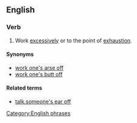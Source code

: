 ==English==

===Verb===
{{en-verb|inf=to [[work]] (one's) [[tail]] [[off]]|works one's tail off|working one's tail off|worked one's tail off}}

# {{idiomatic}} Work [[excessively]] or to the point of [[exhaustion]].

====Synonyms====
* [[work one's arse off]]
* [[work one's butt off]]

====Related terms====
* [[talk someone's ear off]]

[[Category:English phrases]]